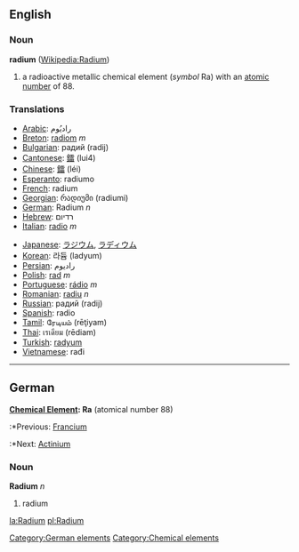 ==English==
{{elements|Ra|Francium|Fr|Actinium|Ac}}
===Noun===
'''radium''' ([[w:Radium|Wikipedia:Radium]])

# a radioactive metallic chemical element (''symbol'' Ra) with an [[atomic number]] of 88.

===Translations===
{{top}}
*[[Arabic]]: راديُوم
*[[Breton]]: [[radiom]] ''m''
*[[Bulgarian]]: радий (radij)
*[[Cantonese]]: [[鐳]] (lui4)
*[[Chinese]]: [[鐳]] (léi)
*[[Esperanto]]: radiumo
*[[French]]: radium
*[[Georgian]]: რადიუმი (radiumi)
*[[German]]: Radium ''n''
*[[Hebrew]]: רדיום
*[[Italian]]: [[radio]] ''m''
{{mid}}
*[[Japanese]]: [[ラジウム]], [[ラディウム]]
*[[Korean]]: 라듐 (ladyum)
*[[Persian]]: راديوم
*[[Polish]]: [[rad]] ''m''
*[[Portuguese]]: [[rádio]] ''m''
*[[Romanian]]: [[radiu]] ''n''
*[[Russian]]: радий (radij)
*[[Spanish]]: radio
*[[Tamil]]: ரேடியம் (rēţiyam)
*[[Thai]]: เรเดียม (rēdiam)
*[[Turkish]]: [[radyum]]
*[[Vietnamese]]: rađi
{{bottom}}
----
==German==
'''[[Chemical Element]]: Ra''' (atomical number 88)
:*Previous: [[Francium]]
:*Next: [[Actinium]]
===Noun===
'''Radium''' ''n''
# radium
[[Category:German elements]]

[[Category:Chemical elements]]

[[la:Radium]]
[[pl:Radium]]